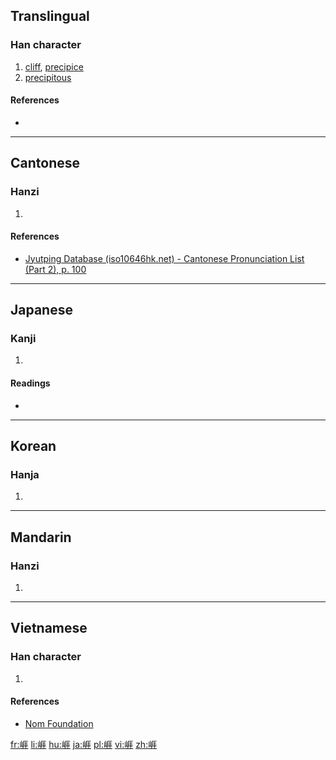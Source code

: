 {{also|崖}}
==Translingual==

===Han character===
{{Han char|rn=46|rad=山|as=08|sn=11|four=|canj=山一土土 (UMGG), X山一土土 (XUMGG)|ids=⿰山厓}}

# [[cliff]], [[precipice]]
# [[precipitous]]

====References====
* {{Han ref|kx=0314.070|dkj=08179|dj=0614.240|hdz=10778.070|uh=5D15|ud=23829}}

----

==Cantonese==

===Hanzi===
{{yue-hanzi|jyut=[[ngaai4]], [[aai4]]|y=ngaai4, aai4}}

# {{defn|lang=yue|sort=山08}}

====References====
* [http://www.iso10646hk.net/jp/document/download.jsp Jyutping Database (iso10646hk.net) - Cantonese Pronunciation List (Part 2), p. 100]

----

==Japanese==

===Kanji===
{{ja-kanji|grade=|rs=山08}}

# {{defn|lang=ja|sort=山08}}

====Readings====
* {{ja-readings|on=[[がい]] (gai)|kun=[[がけ]] (gake)}}

----

==Korean==

===Hanja===
{{ko-hanja|hangeul=애|rv=ae|mr=ae}}

# {{defn|lang=ko|sort=山08}}

----

==Mandarin==

===Hanzi===
{{cmn-hanzi|pin=[[yá]] ([[ya2]])|wg=ya<sup>2</sup>}}

# {{defn|lang=cmn|sort=山08}}

----

==Vietnamese==

===Han character===
{{vi-readings|rs=山08| hanviet = nhai}}

# {{defn|lang=vi|sort=山08}}

====References====
*[http://nomfoundation.org/common/nom_details.php?codepoint=5d15 Nom Foundation]

[[fr:崕]]
[[li:崕]]
[[hu:崕]]
[[ja:崕]]
[[pl:崕]]
[[vi:崕]]
[[zh:崕]]